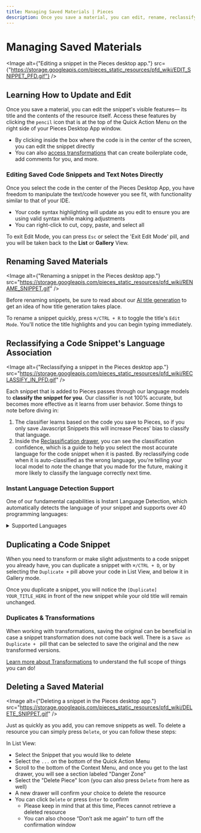 ```yaml
---
title: Managing Saved Materials | Pieces
description: Once you save a material, you can edit, rename, reclassify, and modify metadata to adjust it over time so you stay organized.
---
```



<link rel="canonical" href="https://docs.piecs.app/features/managing-saved-materials" />

# Managing Saved Materials

<Image alt={"Editing a snippet in the Pieces desktop app."} src={"https://storage.googleapis.com/pieces_static_resources/pfd_wiki/EDIT_SNIPPET_PFD.gif"} />

## Learning How to Update and Edit
Once you save a material, you can edit the snippet's visible features— its title and the contents of the resource itself. Access these features by clicking the ` pencil ` icon that is at the top of the Quick Action Menu on the right side of your Pieces Desktop App window.

- By clicking inside the box where the code is in the center of the screen, you can edit the snippet directly
- You can also [access transformations](/features/transforming-snippets) that can create boilerplate code, add comments for you, and more.

### Editing Saved Code Snippets and Text Notes Directly
Once you select the code in the center of the Pieces Desktop App, you have freedom to manipulate the text/code however you see fit, with functionality similar to that of your IDE.

- Your code syntax highlighting will update as you edit to ensure you are using valid syntax while making adjustments
- You can right-click to cut, copy, paste, and select all

To exit Edit Mode, you can press ` Esc ` or select the 'Exit Edit Mode' pill, and you will be taken back to the **List** or **Gallery** View.

## Renaming Saved Materials

<Image alt={"Renaming a snippet in the Pieces desktop app."} src="https://storage.googleapis.com/pieces_static_resources/pfd_wiki/RENAME_SNIPPET.gif" />

Before renaming snippets, be sure to read about our [AI title generation](/features/auto-enrichment) to get an idea of how title generation takes place.

To rename a snippet quickly, press ` ⌘/CTRL + R ` to toggle the title's ` Edit Mode `. You'll notice the title highlights and you can begin typing immediately.

## Reclassifying a Code Snippet's Language Association

<Image alt={"Reclassifying a snippet in the Pieces desktop app."} src="https://storage.googleapis.com/pieces_static_resources/pfd_wiki/RECLASSIFY_IN_PFD.gif" />

Each snippet that is added to Pieces passes through our language models to **classify the snippet for you**. Our classifier is not 100% accurate, but becomes more effective as it learns from user behavior. Some things to note before diving in:

1. The classifier learns based on the code you save to Pieces, so if you only save Javascript Snippets this will increase Pieces' bias to classify that language.
2. Inside the [Reclassification drawer](/features/managing-saved-materials#reclassifying-a-code-snippets-language-association), you can see the classification confidence, which is a guide to help you select the most accurate language for the code snippet when it is pasted. By reclassifying code when it is auto-classified as the wrong language, you're telling your local model to _note_ the change that you made for the future, making it more likely to classify the language correctly next time.

### Instant Language Detection Support
One of our fundamental capabilities is Instant Language Detection, which automatically detects the language of your snippet and supports over 40 programming languages:

<details>
  <summary>Supported Languages</summary>
    - Batchfile
    - C
    - Clojure
    - C#
    - C++
    - CoffeeScript
    - CSS
    - Dart
    - Erlang
    - Emacs Lisp
    - Elixir
    - Go
    - Groovy
    - Haskell
    - HTML
    - Java
    - JavaScript
    - JSON
    - Kotlin
    - Lua
    - Markdown
    - Matlab
    - Objective-C
    - Perl
    - PHP
    - PowerShell
    - Python
    - R
    - Ruby
    - Rust
    - Scala
    - Shell
    - SQL
    - Swift
    - TeX
    - Text
    - TOML
    - TypeScript
    - XML
    - YAML
</details>


## Duplicating a Code Snippet

When you need to transform or make slight adjustments to a code snippet you already have, you can duplicate a snippet with ` ⌘/CTRL + D `, or by selecting the ` Duplicate + ` pill above your code in List View, and below it in Gallery mode.

Once you duplicate a snippet, you will notice the `[Duplicate] YOUR_TITLE_HERE` in front of the new snippet while your old title will remain unchanged.

### Duplicates & Transformations

When working with transformations, saving the original can be beneficial in case a snippet transformation does not come back well. There is a `Save as Duplicate + ` pill that can be selected to save the original and the new transformed versions.

[Learn more about Transformations](/features/transforming-snippets) to understand the full scope of things you can do!

## Deleting a Saved Material

<Image alt={"Deleting a snippet in the Pieces desktop app."} src="https://storage.googleapis.com/pieces_static_resources/pfd_wiki/DELETE_SNIPPET.gif" />

Just as quickly as you add, you can remove snippets as well. To delete a resource you can simply press ` Delete `, or you can follow these steps:

In List View:
- Select the Snippet that you would like to delete
- Select the ` ... ` on the bottom of the Quick Action Menu
- Scroll to the bottom of the Context Menu, and once you get to the last drawer, you will see a section labeled "Danger Zone"
- Select the "Delete Piece" Icon (you can also press ` Delete ` from here as well)
- A new drawer will confirm your choice to delete the resource
- You can click ` Delete ` or press ` Enter ` to confirm
    - Please keep in mind that at this time, Pieces cannot retrieve a deleted resource
    - You can also choose “Don’t ask me again” to turn off the confirmation window
